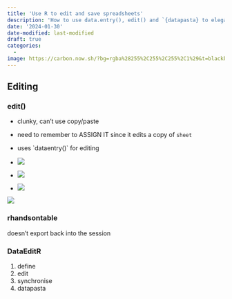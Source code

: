 ```yaml
---
title: 'Use R to edit and save spreadsheets'
description: 'How to use data.entry(), edit() and `{datapasta} to elegantly create, store and edit simple spreadsheets in R'
date: '2024-01-30'
date-modified: last-modified
draft: true
categories:
  -
image: https://carbon.now.sh/?bg=rgba%28255%2C255%2C255%2C1%29&t=blackboard&wt=none&l=r&width=320&ds=false&dsyoff=20px&dsblur=68px&wc=true&wa=false&pv=69px&ph=55px&ln=false&fl=1&fm=Hack&fs=14px&lh=133%25&si=false&es=2x&wm=false&code=library%28pander%29%250Amy_table%2520%257C%253E%250A%2520%2520pander%253A%253Apander%28%29
---
```


## Editing

### edit()

-   clunky, can't use copy/paste

-   need to remember to ASSIGN IT since it edits a copy of `sheet`

-   uses \`dataentry()\` for editing

-   ![](images/paste-2.png)

-   ![](images/paste-3.png)

-   ![](images/paste-4.png)

![](images/paste-1.png)

### rhandsontable

doesn't export back into the session

### DataEditR

1.  define
2.  edit
3.  synchronise
4.  datapasta
